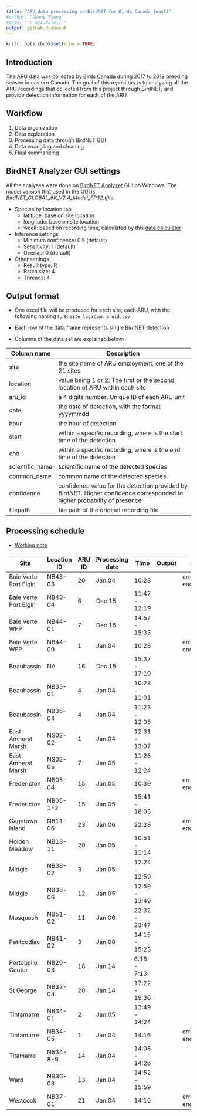 ```yaml
---
title: "ARU data processing on BirdNET for Birds Canada (east)"
#author: "Sunny Tseng"
#date: "`r Sys.Date()`"
output: github_document
---
```


```r
knitr::opts_chunk$set(echo = TRUE)
```

## Introduction

The ARU data was collected by Birds Canada during 2017 to 2019 breeding season in eastern Canada. The goal of this repository is to analyzing all the ARU recordings that collected from this project through BirdNET, and provide detection information for each of the ARU.

## Workflow

1.  Data organization
2.  Data exploration
3.  Processing data through BirdNET GUI
4.  Data wrangling and cleaning
5.  Final summarizing

## BirdNET Analyzer GUI settings

All the analyses were done on [BirdNET Analyzer](https://github.com/kahst/BirdNET-Analyzer) GUI on Windows. The model version that used in the GUI is *BirdNET_GLOBAL_6K_V2.4_Model_FP32.tfile*.

-   Species by location tab
    -   latitude: base on site location
    -   longitude: base on site location
    -   week: based on recording time, calculated by this [date calculater](https://www.timeanddate.com/date/weeknumber.html)
-   Inference settings
    -   Minimum confidence: 0.5 (default)
    -   Sensitivity: 1 (default)
    -   Overlap: 0 (default)
-   Other settings
    -   Result type: R
    -   Batch size: 4
    -   Threads: 4

## Output format

-   One excel file will be produced for each site, each ARU, with the following naming rule: `site_location_aruid.csv`

-   Each row of the data frame represents single BirdNET detection

-   Columns of the data set are explained below:

| Column name     | Description                                                                                                              |
|-------------------|-----------------------------------------------------|
| site            | the site name of ARU employment, one of the 21 sites                                                                     |
| location        | value being 1 or 2. The first or the second location of ARU within each site                                             |
| aru_id          | a 4 digits number. Unique ID of each ARU unit                                                                            |
| date            | the date of detection, with the format yyyymmdd                                                                          |
| hour            | the hour of detection                                                                                                    |
| start           | within a specific recording, where is the start time of the detection                                                    |
| end             | within a specific recording, where is the end time of the detection                                                      |
| scientific_name | scientific name of the detected species                                                                                  |
| common_name     | common name of the detected species                                                                                      |
| confidence      | confidence value for the detection provided by BirdNET. Higher confidence corresponded to higher probability of presence |
| filepath        | file path of the original recording file                                                                                 |

## Processing schedule

-   [Working note](./docs/working-notes.md)

| Site                  | Location ID | ARU ID | Processing date | Time          | Output | Note                    |
|-----------|-----------|-----------|-----------|-----------|-----------|-----------|
| Baie Verte Port Elgin | NB43-03     | 20     | Jan.04          | 10:28         |        | error - file encryption |
| Baie Verte Port Elgin | NB43-04     | 6      | Dec.15          | 11:47 - 12:19 |        |                         |
| Baie Verte WFP        | NB44-01     | 7      | Dec.15          | 14:52 - 15:33 |        |                         |
| Baie Verte WFP        | NB44-09     | 1      | Jan.04          | 10:28         |        | error - file encryption |
| Beaubassin            | NA          | 16     | Dec.15          | 15:37 - 17:19 |        |                         |
| Beaubassin            | NB35-01     | 4      | Jan.04          | 10:28 - 11:01 |        |                         |
| Beaubassin            | NB35-04     | 4      | Jan.04          | 11:23 - 12:05 |        |                         |
| East Amherst Marsh    | NS02-02     | 1      | Jan.04          | 12:31 - 13:07 |        |                         |
| East Amherst Marsh    | NS02-05     | 7      | Jan.05          | 11:28 - 12:24 |        |                         |
| Fredericton           | NB05-04     | 15     | Jan.05          | 10:39         |        | error - file encryption |
| Fredericton           | NB05-1-2    | 15     | Jan.05          | 15:41 - 18:03 |        |                         |
| Gagetown Island       | NB11-06     | 23     | Jan.06          | 22:28         |        | error - file encryption |
| Holden Meadow         | NB13-11     | 20     | Jan.05          | 10:51 - 11:14 |        |                         |
| Midgic                | NB38-02     | 3      | Jan.05          | 12:24 - 12:59 |        |                         |
| Midgic                | NB38-06     | 12     | Jan.05          | 12:59 - 13:49 |        |                         |
| Musquash              | NB51-02     | 11     | Jan.06          | 22:32 - 23:47 |        |                         |
| Petitcodiac           | NB41-02     | 3      | Jan.08          | 14:15 - 15:23 |        |                         |
| Portobello Center     | NB20-03     | 18     | Jan.14          | 6:16 - 7:13   |        |                         |
| St George             | NB32-04     | 20     | Jan.14          | 17:22 - 19:36 |        |                         |
| Tintamarre            | NB34-01     | 2      | Jan.05          | 13:49 - 14:24 |        |                         |
| Tintamarre            | NB34-05     | 1      | Jan.04          | 14:16         |        | error - file encryption |
| Titamarre             | NB34-8-9    | 14     | Jan.04          | 14:08 - 14:26 |        |                         |
| Ward                  | NB36-03     | 13     | Jan.04          | 14:52 - 15:59 |        |                         |
| Westcock              | NB37-01     | 21     | Jan.04          | 14:16         |        | error - file encryption |
